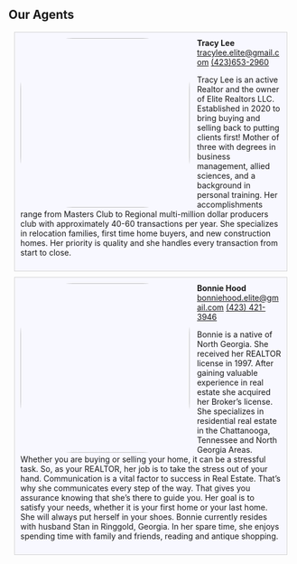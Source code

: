 <Container>

<p className="text-center"><h2>Our Agents</h2></p>

<div style="background: ghostwhite; 
            padding: 10px; 
            border: 1px solid lightgray; 
            margin: 10px;">
<img src="https://raw.githubusercontent.com/charles-hood/elite-realtors-llc/master/content/images/tracylee.jpg" align="left" style="float:left;padding:0 10px 0 0; border-radius: 30%;" width="300px"/>
	<strong>Tracy Lee</strong>  
	<a href="mailto:tracylee.elite@gmail.com">tracylee.elite@gmail.com</a>  
	<a href="tel:4236532960">(423)653-2960</a>  
	<p>Tracy Lee is an active Realtor and the owner of Elite Realtors LLC. Established in 2020 to bring buying and selling back to putting clients first! 
Mother of three with degrees in business management, allied sciences, and a background in personal training.
Her accomplishments range from Masters Club to Regional multi-million dollar producers club with approximately 40-60 transactions per year. She specializes in relocation families, first time home buyers, and new construction homes. Her priority is quality and she handles every transaction from start to close.
</p>
</div>
	
<div style="background: ghostwhite; 
            padding: 10px; 
            border: 1px solid lightgray; 
            margin: 10px;">
<img src="https://raw.githubusercontent.com/charles-hood/elite-realtors-llc/master/content/images/bonniehood.jpg" align="left" style="float:left;padding:0 10px 0 0; border-radius: 30%;" width="300px"/>
	<strong>Bonnie Hood</strong>  
	<a href="mailto:bonniehood.elite@gmail.com">bonniehood.elite@gmail.com</a>  
	<a href="tel:4234213946">(423) 421-3946</a>  
	<p>Bonnie is a native of North Georgia.  She received her REALTOR license in 1997.  After gaining valuable experience in real estate she acquired her Broker’s license.  She specializes in residential real estate in the Chattanooga, Tennessee and North Georgia Areas.  Whether you are buying or selling your home, it can be a stressful task.  So, as your REALTOR, her job is to take the stress out of your hand.   Communication is a vital factor to success in Real Estate.  That’s why she communicates every step of the way.  That gives you assurance knowing that she’s there to guide you.  Her goal is to satisfy your needs, whether it is your first home or your last home.   She will always put herself in your shoes. 
Bonnie currently resides with husband Stan in Ringgold, Georgia.  In her spare time, she enjoys spending time with family and friends, reading and antique shopping.  
</p>
</div>

</Container>
